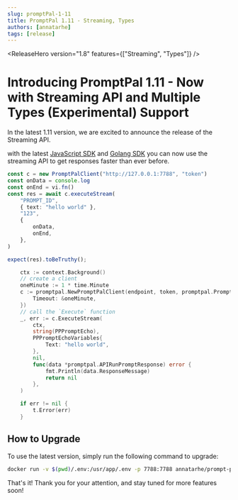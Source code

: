 ```yaml
---
slug: promptPal-1-11
title: PromptPal 1.11 - Streaming, Types
authors: [annatarhe]
tags: [release]
---
```



<ReleaseHero version="1.8" features={["Streaming", "Types"]} />

# Introducing PromptPal 1.11 - Now with Streaming API and Multiple Types (Experimental) Support

In the latest 1.11 version, we are excited to announce the release of the Streaming API.

with the latest [JavaScript SDK](https://jsr.io/@prompt-pal/node-sdk) and [Golang SDK](https://github.com/PromptPal/go-sdk) you can now use the streaming API to get responses faster than ever before.

```ts
const c = new PromptPalClient("http://127.0.0.1:7788", "token")
const onData = console.log
const onEnd = vi.fn()
const res = await c.executeStream(
	"PROMPT_ID",
	{ text: "hello world" },
	"123",
	{
		onData,
		onEnd,
	},
)

expect(res).toBeTruthy();
```

```go
	ctx := context.Background()
	// create a client
	oneMinute := 1 * time.Minute
	c := promptpal.NewPromptPalClient(endpoint, token, promptpal.PromptPalClientOptions{
		Timeout: &oneMinute,
	})
	// call the `Execute` function
	_, err := c.ExecuteStream(
		ctx,
		string(PPPromptEcho),
		PPPromptEchoVariables{
			Text: "hello world",
		},
		nil,
		func(data *promptpal.APIRunPromptResponse) error {
			fmt.Println(data.ResponseMessage)
			return nil
		},
	)

	if err != nil {
		t.Error(err)
	}
```

## How to Upgrade

To use the latest version, simply run the following command to upgrade:

```bash
docker run -v $(pwd)/.env:/usr/app/.env -p 7788:7788 annatarhe/prompt-pal:latest
```

That's it! Thank you for your attention, and stay tuned for more features soon!
